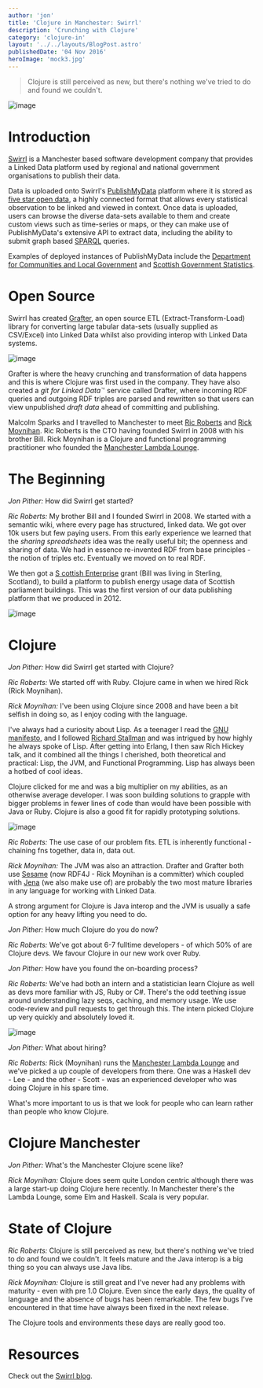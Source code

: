 ```yaml
---
author: 'jon'
title: 'Clojure in Manchester: Swirrl'
description: 'Crunching with Clojure'
category: 'clojure-in'
layout: '../../layouts/BlogPost.astro'
publishedDate: '04 Nov 2016'
heroImage: 'mock3.jpg'
---
```



> Clojure is still perceived as new, but there's nothing we've tried to
> do and found we couldn't.


<Image alt='image' src={im} />

# Introduction

[Swirrl](http://www.swirrl.com/) is a Manchester based software
development company that provides a Linked Data platform used by
regional and national government organisations to publish their data.

Data is uploaded onto Swirrl's
[PublishMyData](http://www.swirrl.com/publishmydata) platform where it
is stored as [five star open data](http://5stardata.info/en/), a highly
connected format that allows every statistical observation to be linked
and viewed in context. Once data is uploaded, users can browse the
diverse data-sets available to them and create custom views such as
time-series or maps, or they can make use of PublishMyData's extensive
API to extract data, including the ability to submit graph based
[SPARQL](https://en.wikipedia.org/wiki/SPARQL) queries.

Examples of deployed instances of PublishMyData include the [Department
for Communities and Local Government](http://opendatacommunities.org/)
and [Scottish Government Statistics](http://statistics.gov.scot/).

# Open Source

Swirrl has created [Grafter](https://github.com/Swirrl/grafter), an open
source ETL (Extract-Transform-Load) library for converting large tabular
data-sets (usually supplied as CSV/Excel) into Linked Data whilst also
providing interop with Linked Data systems.


<Image alt='image' src={sw} />

Grafter is where the heavy crunching and transformation of data happens
and this is where Clojure was first used in the company. They have also
created a _git for Linked Data\`_\' service called Drafter, where
incoming RDF queries and outgoing RDF triples are parsed and rewritten
so that users can view unpublished _draft data_ ahead of committing and
publishing.

Malcolm Sparks and I travelled to Manchester to meet [Ric
Roberts](https://twitter.com/RicRoberts) and [Rick
Moynihan](https://twitter.com/RickMoynihan). Ric Roberts is the CTO
having founded Swirrl in 2008 with his brother Bill. Rick Moynihan is a
Clojure and functional programming practitioner who founded the
[Manchester Lambda Lounge](http://www.lambdalounge.org.uk/).

# The Beginning

_Jon Pither:_ How did Swirrl get started?

_Ric Roberts:_ My brother Bill and I founded Swirrl in 2008. We started
with a semantic wiki, where every page has structured, linked data. We
got over 10k users but few paying users. From this early experience we
learned that the _sharing spreadsheets_ idea was the really useful bit;
the openness and sharing of data. We had in essence re-invented RDF from
base principles - the notion of triples etc. Eventually we moved on to
real RDF.

We then got a [S
cottish Enterprise](https://www.scottish-enterprise.com)
grant (Bill was living in Sterling, Scotland), to build a platform to
publish energy usage data of Scottish parliament buildings. This was the
first version of our data publishing platform that we produced in 2012.


<Image alt='image' src={sl} />

# Clojure

_Jon Pither:_ How did Swirrl get started with Clojure?

_Ric Roberts:_ We started off with Ruby. Clojure came in when we hired
Rick (Rick Moynihan).

_Rick Moynihan:_ I've been using Clojure since 2008 and have been a bit
selfish in doing so, as I enjoy coding with the language.

I've always had a curiosity about Lisp. As a teenager I read the [GNU
manifesto](https://www.gnu.org/gnu/manifesto.en.html), and I followed
[Richard Stallman](https://stallman.org/) and was intrigued by how
highly he always spoke of Lisp. After getting into Erlang, I then saw
Rich Hickey talk, and it combined all the things I cherished, both
theoretical and practical: Lisp, the JVM, and Functional Programming.
Lisp has always been a hotbed of cool ideas.

Clojure clicked for me and was a big multiplier on my abilities, as an
otherwise average developer. I was soon building solutions to grapple
with bigger problems in fewer lines of code than would have been
possible with Java or Ruby. Clojure is also a good fit for rapidly
prototyping solutions.


<Image alt='image' src={ll} />

_Ric Roberts:_ The use case of our problem fits. ETL is inherently
functional - chaining fns together, data in, data out.

_Rick Moynihan:_ The JVM was also an attraction. Drafter and Grafter
both use [Sesame](http://rdf4j.org/) (now RDF4J - Rick Moynihan is a
committer) which coupled with
[Jena](https://jena.apache.org/documentation/sdb/) (we also make use of)
are probably the two most mature libraries in any language for working
with Linked Data.

A strong argument for Clojure is Java interop and the JVM is usually a
safe option for any heavy lifting you need to do.

_Jon Pither:_ How much Clojure do you do now?

_Ric Roberts:_ We've got about 6-7 fulltime developers - of which 50% of
are Clojure devs. We favour Clojure in our new work over Ruby.

_Jon Pither:_ How have you found the on-boarding process?

_Ric Roberts:_ We've had both an intern and a statistician learn Clojure
as well as devs more familiar with JS, Ruby or C#. There's the odd
teething issue around understanding lazy seqs, caching, and memory
usage. We use code-review and pull requests to get through this. The
intern picked Clojure up very quickly and absolutely loved it.


<Image alt='image' src={si} />

_Jon Pither:_ What about hiring?

_Ric Roberts:_ Rick (Moynihan) runs the [Manchester Lambda
Lounge](http://www.lambdalounge.org.uk/) and we've picked a up couple of
developers from there. One was a Haskell dev - Lee - and the other -
Scott - was an experienced developer who was doing Clojure in his spare
time.

What's more important to us is that we look for people who can learn
rather than people who know Clojure.

# Clojure Manchester

_Jon Pither:_ What's the Manchester Clojure scene like?

_Rick Moynihan:_ Clojure does seem quite London centric although there
was a large start-up doing Clojure here recently. In Manchester there's
the Lambda Lounge, some Elm and Haskell. Scala is very popular.

# State of Clojure

_Ric Roberts:_ Clojure is still perceived as new, but there's nothing
we've tried to do and found we couldn't. It feels mature and the Java
interop is a big thing so you can always use Java libs.

_Rick Moynihan:_ Clojure is still great and I've never had any problems
with maturity - even with pre 1.0 Clojure. Even since the early days,
the quality of language and the absence of bugs has been remarkable. The
few bugs I've encountered in that time have always been fixed in the
next release.

The Clojure tools and environments these days are really good too.

# Resources

Check out the [Swirrl blog](http://medium.swirrl.com/).
